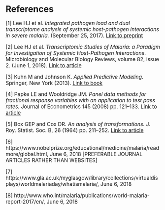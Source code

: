 # References
<big>
[1] Lee HJ et al. _Integrated pathogen load and dual transcriptome analysis of systemic host-pathogen interactions in severe malaria._ (September 25, 2017). [Link to preprint](https://www.biorxiv.org/content/early/2017/09/25/193631)

[2] Lee HJ et al. _Transcriptomic Studies of Malaria: a Paradigm for Investigation of Systemic Host-Pathogen Interactions_. Microbiology and Molecular Biology Reviews, volume 82, issue 2. (June 1, 2018).
[Link to article](https://doi.org/10.1128/MMBR.00071-17)

[3] Kuhn M and Johnson K. _Applied Predictive Modeling_. Springer, New York (2013). [Link to book](https://link.springer.com/book/10.1007%2F978-1-4614-6849-3)

[4] Papke LE and Wooldridge JM. _Panel data methods for fractional response variables with an application to test pass rates._ Journal of Econometrics 145 (2008) pp. 121–133. [Link to article](https://doi.org/10.1128/MMBR.00071-17)

[5] Box GEP and Cox DR. _An analysis of transformations._ J. Roy. Statist. Soc. B, 26 (1964) pp. 211–252. [Link to article](https://pdfs.semanticscholar.org/6e82/0cf11712b9041bb625634612a535476f0960.pdf)

[6] https://www.nobelprize.org/educational/medicine/malaria/readmore/global.html, June 6, 2018 [PREFERABLE JOURNAL ARTICLES RATHER THAN WEBSITES]

[7] https://www.gla.ac.uk/myglasgow/library/collections/virtualdisplays/worldmalariaday/whatismalaria/, June 6, 2018

[8] http://www.who.int/malaria/publications/world-malaria-report-2017/en/, June 6, 2018
</big>
